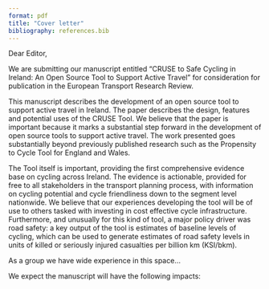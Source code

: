 ```yaml
---
format: pdf
title: "Cover letter"
bibliography: references.bib
---
```


```{=html}
<!-- Cover letter file, answering the following questions:

    1–2 sentences about the importance of the manuscript.
    1–2 sentences about the experience the author group has on the topic (for example, previous publications).
    1–2 sentences about the (expected) clinical impact of the manuscript. -->
```
Dear Editor,

We are submitting our manuscript entitled "CRUSE to Safe Cycling in Ireland: An Open Source Tool to Support Active Travel" for consideration for publication in the European Transport Research Review.

This manuscript describes the development of an open source tool to support active travel in Ireland.
The paper describes the design, features and potential uses of the CRUSE Tool.
We believe that the paper is important because it marks a substantial step forward in the development of open source tools to support active travel.
The work presented goes substantially beyond previously published research such as the Propensity to Cycle Tool for England and Wales.

The Tool itself is important, providing the first comprehensive evidence base on cycling across Ireland.
The evidence is actionable, provided for free to all stakeholders in the transport planning process, with information on cycling potential and cycle friendliness down to the segment level nationwide.
We believe that our experiences developing the tool will be of use to others tasked with investing in cost effective cycle infrastructure.
Furthermore, and unusually for this kind of tool, a major policy driver was road safety: a key output of the tool is estimates of baseline levels of cycling, which can be used to generate estimates of road safety levels in units of killed or seriously injured casualties per billion km (KSI/bkm).

As a group we have wide experience in this space...

We expect the manuscript will have the following impacts: